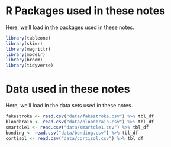 # R Packages used in these notes {-}

Here, we'll load in the packages used in these notes.

```r
library(tableone)
library(skimr)
library(magrittr)
library(modelr)
library(broom)
library(tidyverse)
```

# Data used in these notes {-}

Here, we'll load in the data sets used in these notes.

```r
fakestroke <- read.csv("data/fakestroke.csv") %>% tbl_df
bloodbrain <- read.csv("data/bloodbrain.csv") %>% tbl_df
smartcle1 <- read.csv("data/smartcle1.csv") %>% tbl_df
bonding <- read.csv("data/bonding.csv") %>% tbl_df
cortisol <- read.csv("data/cortisol.csv") %>% tbl_df
```
